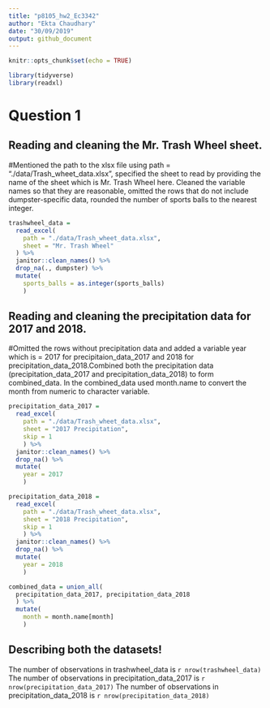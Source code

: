 ```yaml
---
title: "p8105_hw2_Ec3342"
author: "Ekta Chaudhary"
date: "30/09/2019"
output: github_document
---
```


```r
knitr::opts_chunk$set(echo = TRUE)

library(tidyverse)
library(readxl)
```

# Question 1

## Reading and cleaning the Mr. Trash Wheel sheet. 
#Mentioned the path to the xlsx file using path = "./data/Trash_wheet_data.xlsx", specified the sheet to read by providing the name of the sheet which is Mr. Trash Wheel here. Cleaned the variable names so that they are reasonable, omitted the rows that do not include dumpster-specific data, rounded the number of sports balls to the nearest integer.

```r
trashwheel_data = 
  read_excel(
    path = "./data/Trash_wheet_data.xlsx", 
    sheet = "Mr. Trash Wheel"
  ) %>%
  janitor::clean_names() %>%
  drop_na(., dumpster) %>%
  mutate(
    sports_balls = as.integer(sports_balls)
    )
```

## Reading and cleaning the precipitation data for 2017 and 2018. 
#Omitted the rows without precipitation data and added a variable year which is = 2017 for precipitaion_data_2017 and 2018 for precipitation_data_2018.Combined both the precipitation data (precipitation_data_2017 and precipitation_data_2018) to form combined_data. In the combined_data used month.name to convert the month from numeric to character variable.

```r
precipitation_data_2017 =
  read_excel(
    path = "./data/Trash_wheet_data.xlsx",
    sheet = "2017 Precipitation", 
    skip = 1
    ) %>%
  janitor::clean_names() %>%
  drop_na() %>%
  mutate(
    year = 2017
    )

precipitation_data_2018 =
  read_excel(
    path = "./data/Trash_wheet_data.xlsx",
    sheet = "2018 Precipitation",
    skip = 1
    ) %>%
  janitor::clean_names() %>%
  drop_na() %>%
  mutate(
    year = 2018
    )

combined_data = union_all(
  precipitation_data_2017, precipitation_data_2018
  ) %>%
  mutate(
    month = month.name[month] 
    )
```
## Describing both the datasets!
The number of observations in trashwheel_data is `r nrow(trashwheel_data)` 
The number of observations in precipitation_data_2017 is `r nrow(precipitation_data_2017)` 
The number of observations in precipitation_data_2018 is `r nrow(precipitation_data_2018)`


